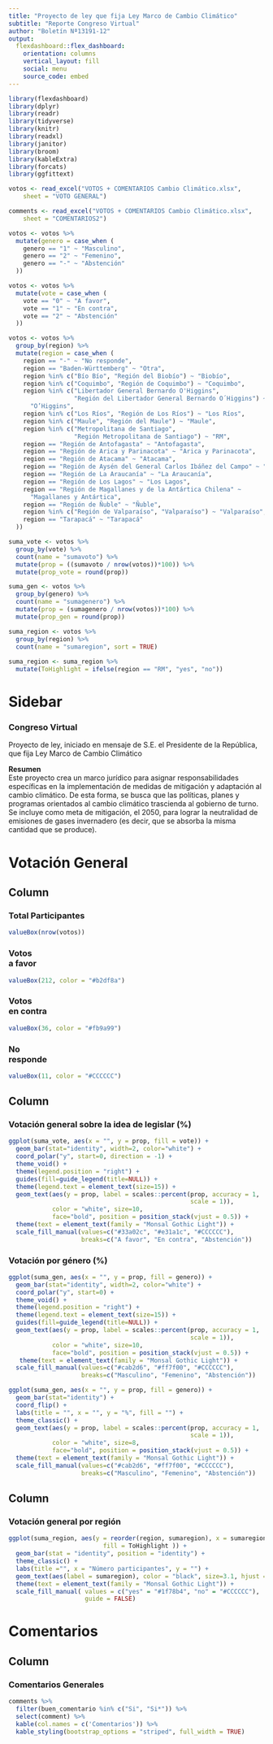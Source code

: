 ```yaml
---
title: "Proyecto de ley que fija Ley Marco de Cambio Climático"
subtitle: "Reporte Congreso Virtual"
author: "Boletín Nª13191-12"
output: 
  flexdashboard::flex_dashboard:
    orientation: columns
    vertical_layout: fill
    social: menu
    source_code: embed 
---
```



```r
library(flexdashboard)
library(dplyr)
library(readr)
library(tidyverse)
library(knitr)
library(readxl)
library(janitor)
library(broom)
library(kableExtra)
library(forcats)
library(ggfittext)
```

```r
votos <- read_excel("VOTOS + COMENTARIOS Cambio Climático.xlsx", 
    sheet = "VOTO GENERAL")

comments <- read_excel("VOTOS + COMENTARIOS Cambio Climático.xlsx", 
    sheet = "COMENTARIOS2")
```

```r
votos <- votos %>%
  mutate(genero = case_when (
    genero == "1" ~ "Masculino",
    genero == "2" ~ "Femenino",
    genero == "-" ~ "Abstención"
  ))
```

```r
votos <- votos %>%
  mutate(vote = case_when (
    vote == "0" ~ "A favor",
    vote == "1" ~ "En contra",
    vote == "2" ~ "Abstención"
  ))
```


```r
votos <- votos %>%
  group_by(region) %>%
  mutate(region = case_when (
    region == "-" ~ "No responde",
    region == "Baden-Württemberg" ~ "Otra",
    region %in% c("Bío Bío", "Región del Biobío") ~ "Biobío",
    region %in% c("Coquimbo", "Región de Coquimbo") ~ "Coquimbo",
    region %in% c("Libertador General Bernardo O'Higgins", 
                  "Región del Libertador General Bernardo O´Higgins") ~ 
      "O’Higgins",
    region %in% c("Los Ríos", "Región de Los Ríos") ~ "Los Ríos",
    region %in% c("Maule", "Región del Maule") ~ "Maule", 
    region %in% c("Metropolitana de Santiago", 
                  "Región Metropolitana de Santiago") ~ "RM",
    region == "Región de Antofagasta" ~ "Antofagasta",
    region == "Región de Arica y Parinacota" ~ "Arica y Parinacota",
    region == "Región de Atacama" ~ "Atacama",
    region == "Región de Aysén del General Carlos Ibáñez del Campo" ~ "Aysén",
    region == "Región de La Araucanía" ~ "La Araucanía",
    region == "Región de Los Lagos" ~ "Los Lagos",
    region == "Región de Magallanes y de la Antártica Chilena" ~ 
      "Magallanes y Antártica",
    region == "Región de Ñuble" ~ "Ñuble",
    region %in% c("Región de Valparaíso", "Valparaíso") ~ "Valparaíso",
    region == "Tarapacá" ~ "Tarapacá"
  ))
```

```r
suma_vote <- votos %>%
  group_by(vote) %>%  
  count(name = "sumavoto") %>%
  mutate(prop = ((sumavoto / nrow(votos))*100)) %>%
  mutate(prop_vote = round(prop))
```

```r
suma_gen <- votos %>%
  group_by(genero) %>%
  count(name = "sumagenero") %>%
  mutate(prop = (sumagenero / nrow(votos))*100) %>%
  mutate(prop_gen = round(prop))
```

```r
suma_region <- votos %>%
  group_by(region) %>%
  count(name = "sumaregion", sort = TRUE)
  
suma_region <- suma_region %>%
  mutate(ToHighlight = ifelse(region == "RM", "yes", "no"))
```



Sidebar {.sidebar}
=======================================================================

### Congreso Virtual
Proyecto de ley, iniciado en mensaje de S.E. el Presidente de la República, que fija Ley Marco de Cambio Climático<br/>

__Resumen__ <br/>
Este proyecto crea un marco jurídico para asignar responsabilidades específicas en la implementación de medidas de mitigación y adaptación al cambio climático. De esta forma, se busca que las políticas, planes y programas orientados al cambio climático trascienda al gobierno de turno. Se incluye como meta de mitigación, el 2050, para lograr la neutralidad de emisiones de gases invernadero (es decir, que se absorba la misma cantidad que se produce).


Votación General {data-icon="fa-chart-pie"} 
=======================================================================

Column {data-width=100}
-----------------------------------------------------------------------

### Total Participantes {.value-box}

```r
valueBox(nrow(votos)) 
```


### Votos <br/> a favor {.value-box}

```r
valueBox(212, color = "#b2df8a") 
```

### Votos <br/> en contra {.value-box}

```r
valueBox(36, color = "#fb9a99") 
```

### No <br/> responde {.value-box}

```r
valueBox(11, color = "#CCCCCC") 
```


Column  {data-width=500}
-----------------------------------------------------------------------


### Votación general sobre la idea de legislar (%)

```r
ggplot(suma_vote, aes(x = "", y = prop, fill = vote)) +
  geom_bar(stat="identity", width=2, color="white") +
  coord_polar("y", start=0, direction = -1) +
  theme_void() + 
  theme(legend.position = "right") +
  guides(fill=guide_legend(title=NULL)) +
  theme(legend.text = element_text(size=15)) +
  geom_text(aes(y = prop, label = scales::percent(prop, accuracy = 1, 
                                                  scale = 1)), 
            color = "white", size=10, 
            face="bold", position = position_stack(vjust = 0.5)) +
  theme(text = element_text(family = "Monsal Gothic Light")) +
  scale_fill_manual(values=c("#33a02c", "#e31a1c", "#CCCCCC"), 
                    breaks=c("A favor", "En contra", "Abstención")) 
```

### Votación por género (%)

```r
ggplot(suma_gen, aes(x = "", y = prop, fill = genero)) +
  geom_bar(stat="identity", width=2, color="white") +
  coord_polar("y", start=0) +
  theme_void() + 
  theme(legend.position = "right") +
  theme(legend.text = element_text(size=15)) +
  guides(fill=guide_legend(title=NULL)) +
  geom_text(aes(y = prop, label = scales::percent(prop, accuracy = 1, 
                                                  scale = 1)), 
            color = "white", size=10, 
            face="bold", position = position_stack(vjust = 0.5)) +
   theme(text = element_text(family = "Monsal Gothic Light")) +
  scale_fill_manual(values=c("#cab2d6", "#ff7f00", "#CCCCCC"), 
                    breaks=c("Masculino", "Femenino", "Abstención")) 
```

```r
ggplot(suma_gen, aes(x = "", y = prop, fill = genero)) +
  geom_bar(stat="identity") +
  coord_flip() +
  labs(title = "", x = "", y = "%", fill = "") +
  theme_classic() +
  geom_text(aes(y = prop, label = scales::percent(prop, accuracy = 1, 
                                                  scale = 1)), 
            color = "white", size=8, 
            face="bold", position = position_stack(vjust = 0.5)) +
  theme(text = element_text(family = "Monsal Gothic Light")) +
  scale_fill_manual(values=c("#cab2d6", "#ff7f00", "#CCCCCC"), 
                    breaks=c("Masculino", "Femenino", "Abstención")) 
```


Column
-----------------------------------------------------------------------


### Votación general por región 

```r
ggplot(suma_region, aes(y = reorder(region, sumaregion), x = sumaregion, 
                          fill = ToHighlight )) + 
  geom_bar(stat = "identity", position = "identity") + 
  theme_classic() +
  labs(title ="", x = "Número participantes", y = "") +
  geom_text(aes(label = sumaregion), color = "black", size=3.1, hjust = -0.2) +
  theme(text = element_text(family = "Monsal Gothic Light")) +
  scale_fill_manual( values = c("yes" = "#1f78b4", "no" = "#CCCCCC"), 
                     guide = FALSE)
```


Comentarios {data-icon="fa-comments"}
=======================================================================

Column 
-----------------------------------------------------------------------

### Comentarios Generales

```r
comments %>%
  filter(buen_comentario %in% c("Si", "Si*")) %>%
  select(comment) %>%
  kable(col.names = c('Comentarios')) %>%
  kable_styling(bootstrap_options = "striped", full_width = TRUE)       
```












